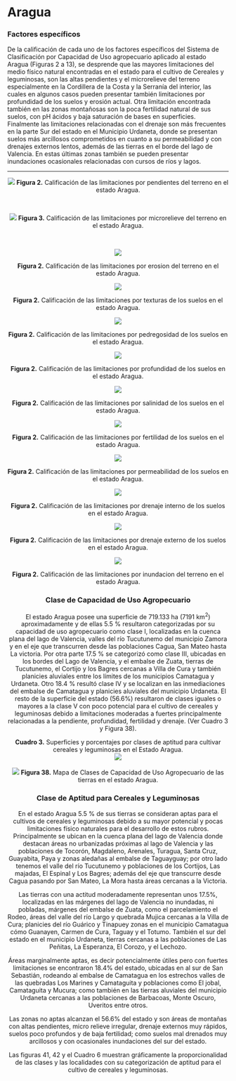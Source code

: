 # Aragua

### Factores específicos {-}

De la calificación de cada uno de los factores específicos del Sistema de Clasificación por Capacidad de Uso agropecuario aplicado al estado Aragua (Figuras 2 a 13), se desprende que las mayores limitaciones del medio físico natural encontradas en el estado para el cultivo de Cereales y leguminosas, son las altas pendientes y el microrelieve del terreno especialmente en la Cordillera de la Costa y la Serranía del interior, las cuales en algunos casos pueden presentar también limitaciones por profundidad de los suelos y erosión actual. Otra limitación encontrada también en las zonas montañosas son la poca fertilidad natural de sus suelos, con pH ácidos y baja saturación de bases en superficies. Finalmente las limitaciones relacionadas con el drenaje son más frecuentes en la parte Sur del estado en el Municipio Urdaneta, donde se presentan suelos más arcillosos comprometidos en cuanto a su permeabilidad y con drenajes externos lentos, además de las tierras en el borde del lago de Valencia. En estas últimas zonas también se pueden presentar inundaciones ocasionales relacionadas con cursos de ríos y lagos.

---

<center>![](Imagenes/Aragua_Pendiente.png)
**Figura 2.** Calificación de las limitaciones por pendientes del terreno en el estado Aragua.</center>
<br>
<!-- <a href="Pdfs/Region1.pdf" target="_blank" title="descarga">Enlace</a></center> -->

<center>![](Imagenes/Aragua_Microrelieve.png)
**Figura 3.** Calificación de las limitaciones por microrelieve del terreno en el estado Aragua.</center>
<br>
<!-- <a href="Pdfs/Region1.pdf" target="_blank" title="descarga">Enlace</a></center> -->

<center>![](Imagenes/Aragua_Erosion.png)</center>
<center> **Figura 2.** Calificación de las limitaciones por erosion del terreno en el estado Aragua.

<!-- <a href="Pdfs/Region1.pdf" target="_blank" title="descarga">Enlace</a></center> -->

<center>![](Imagenes/Aragua_Texturas.png)</center>
<center> **Figura 2.** Calificación de las limitaciones por texturas de los suelos en el estado Aragua.

<!-- <a href="Pdfs/Region1.pdf" target="_blank" title="descarga">Enlace</a></center> -->

<center>![](Imagenes/Aragua_Pedregosidad.png)</center>
<center> **Figura 2.** Calificación de las limitaciones por pedregosidad de los suelos en el estado Aragua.

<!-- <a href="Pdfs/Region1.pdf" target="_blank" title="descarga">Enlace</a></center> -->

<center>![](Imagenes/Aragua_Profundidad1.png)</center>
<center> **Figura 2.** Calificación de las limitaciones por profundidad de los suelos en el estado Aragua.

<!-- <a href="Pdfs/Region1.pdf" target="_blank" title="descarga">Enlace</a></center> -->

<center>![](Imagenes/Aragua_Salinidad1.png)</center>
<center> **Figura 2.** Calificación de las limitaciones por salinidad de los suelos en el estado Aragua.

<!-- <a href="Pdfs/Region1.pdf" target="_blank" title="descarga">Enlace</a></center> -->

<center>![](Imagenes/Aragua_Fertilidad1.png)</center>
<center> **Figura 2.** Calificación de las limitaciones por fertilidad de los suelos en el estado Aragua.

<!-- <a href="Pdfs/Region1.pdf" target="_blank" title="descarga">Enlace</a></center> -->

<center>![](Imagenes/Aragua_Permeabilidad1.png)</center>
<center> **Figura 2.** Calificación de las limitaciones por permeabilidad de los suelos en el estado Aragua.

<!-- <a href="Pdfs/Region1.pdf" target="_blank" title="descarga">Enlace</a></center> -->

<center>![](Imagenes/Aragua_Dre_interno1.png)</center>
<center> **Figura 2.** Calificación de las limitaciones por drenaje interno de los suelos en el estado Aragua.

<!-- <a href="Pdfs/Region1.pdf" target="_blank" title="descarga">Enlace</a></center> -->

<center>![](Imagenes/Aragua_Dre_externo1.png)</center>
<center> **Figura 2.** Calificación de las limitaciones por drenaje externo de los suelos en el estado Aragua.

<!-- <a href="Pdfs/Region1.pdf" target="_blank" title="descarga">Enlace</a></center> -->

<center>![](Imagenes/Aragua_Inundacion1.png)</center>
<center> **Figura 2.** Calificación de las limitaciones por inundacion del terreno en el estado Aragua.

<!-- <a href="Pdfs/Region1.pdf" target="_blank" title="descarga">Enlace</a></center> -->


### Clase de Capacidad de Uso Agropecuario {-}

El estado Aragua posee una superficie de 719.133 ha (7191 km^2^) aproximadamente y de ellas 5.5 % resultaron categorizadas por su capacidad de uso agropecuario como clase I, localizadas en la cuenca plana del lago de Valencia, valles del río Tucutunemo del municipio Zamora y en el eje que transcurren desde las poblaciones Cagua, San Mateo hasta La victoria. Por otra parte 17.5 % se categorizó como clase III, ubicadas en los bordes del Lago de Valencia, y el embalse de Zuata, tierras de Tucutunemo, el Cortijo y los Bagres cercanas a Villa de Cura y también planicies aluviales entre los límites de los municipios Camatagua y Urdaneta. Otro 18.4 % resultó clase IV y se localizan en las inmediaciones del embalse de Camatagua y planicies aluviales del municipio Urdaneta. El resto de la superficie del estado (56.6%) resultaron de clases iguales o mayores a la clase V con poco potencial para el cultivo de cereales y leguminosas debido a limitaciones moderadas a fuertes principalmente relacionadas a la pendiente, profundidad, fertilidad y drenaje. (Ver Cuadro 3 y Figura 38).



<center>**Cuadro 3.** Superficies y porcentajes por clases de aptitud para cultivar cereales y leguminosas en el Estado Aragua.</center>

<center>![](Imagenes/Aragua_super_cuso.png)</center>

<br>
<center>![](Imagenes/Aragua_CUSO1.png)
**Figura 38.** Mapa de Clases de Capacidad de Uso Agropecuario de las tierras en el estado Aragua.</center>


### Clase de Aptitud para Cereales y Leguminosas {-}

En el estado Aragua 5.5 % de sus tierras se consideran aptas para el cultivos de cereales y leguminosas debido a su mayor potencial y pocas limitaciones físico naturales para el desarrollo de estos rubros. Principalmente se ubican en la cuenca plana del lago de Valencia donde destacan áreas no urbanizadas próximas al lago de Valencia y las poblaciones de Tocorón, Magdaleno, Arenales, Turagua, Santa Cruz, Guayabita, Paya y zonas aledañas al embalse de Taguayguay; por otro lado tenemos el valle del río Tucutunemo y poblaciones de los Cortijos, Las majadas, El Espinal y Los Bagres; además del eje que transcurre desde Cagua pasando por San Mateo, La Mora hasta áreas cercanas a la Victoria.

Las tierras con una actitud moderadamente representan unos 17.5%, localizadas en las márgenes del lago de Valencia no inundadas, ni pobladas, márgenes del embalse de Zuata, como el parcelamiento el Rodeo, áreas del valle del río Largo y quebrada Mujica cercanas a la Villa de Cura; planicies del río Guárico y Tinapuey zonas en el municipio Camatagua cómo Guanayen, Carmen de Cura, Taguay y el Totumo. También el sur del estado en el municipio Urdaneta, tierras cercanas a las poblaciones de Las Peñitas, La Esperanza, El Corozo, y el Lechozo.

Áreas marginalmente aptas, es decir potencialmente útiles pero con fuertes limitaciones se encontraron 18.4% del estado, ubicadas en al sur de San Sebastián, rodeando al embalse de Camatagua en los estrechos valles de las quebradas Los Marines y Camataguita y poblaciones como El jobal, Camataguita y Mucura; como también en las tierras aluviales del municipio Urdaneta cercanas a las poblaciones de Barbacoas, Monte Oscuro, Uveritos entre otros.

Las zonas no aptas alcanzan el 56.6% del estado y son áreas de montañas con altas pendientes, micro relieve irregular, drenaje externos muy rápidos, suelos poco profundos y de baja fertilidad; como suelos mal drenados muy arcillosos y con ocasionales inundaciones del sur del estado.

Las figuras 41, 42 y el Cuadro 6 muestran gráficamente la proporcionalidad de las clases y  las localidades con su categorización de aptitud para el cultivo de cereales y leguminosas.

